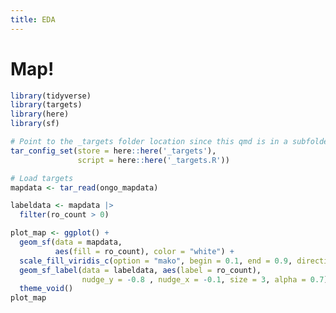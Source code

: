 ```yaml
---
title: EDA
---
```


# Map!

```r
library(tidyverse)
library(targets)
library(here)
library(sf)

# Point to the _targets folder location since this qmd is in a subfolder
tar_config_set(store = here::here('_targets'),
               script = here::here('_targets.R'))

# Load targets
mapdata <- tar_read(ongo_mapdata)
```

```r
labeldata <- mapdata |> 
  filter(ro_count > 0)

plot_map <- ggplot() +
  geom_sf(data = mapdata,
          aes(fill = ro_count), color = "white") +
  scale_fill_viridis_c(option = "mako", begin = 0.1, end = 0.9, direction = -1) +
  geom_sf_label(data = labeldata, aes(label = ro_count), 
                nudge_y = -0.8 , nudge_x = -0.1, size = 3, alpha = 0.7) +
  theme_void()
plot_map
```
